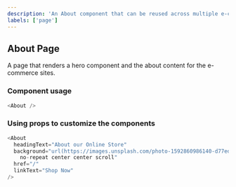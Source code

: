 ```yaml
---
description: 'An About component that can be reused across multiple e-commerce sites'
labels: ['page']
---
```



## About Page

A page that renders a hero component and the about content for the e-commerce sites.

### Component usage

```js
<About />
```

### Using props to customize the components

```js
<About
  headingText="About our Online Store"
  background="url(https://images.unsplash.com/photo-1592860986140-d77ede8b7116?ixid=MnwxMjA3fDB8MHxwaG90by1wYWdlfHx8fGVufDB8fHx8&ixlib=rb-1.2.1&auto=format&fit=crop&w=2100&q=80)
    no-repeat center center scroll"
  href="/"
  linkText="Shop Now"
/>
```
